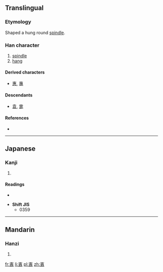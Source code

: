 {{also|甫}}
==Translingual==

===Etymology===
{{Han compound|屮|幺}}

Shaped a hung round [[spindle]].

===Han character===
{{Han char|rn=28|rad=厶|as=06|sn=8|four=|canj=十田戈 (JWI)|ids=⿱[[𤰔]][[厶]]}}

# [[spindle]]
# [[hang]]

====Derived characters====
* [[惠]], [[專]]

====Descendants====
* [[袁]], [[疐]]

====References====
* {{Han ref|kx=0164.170|dkj=03083|dj=0372.220|hdz=10386.120|uh=53C0|ud=21440}}

----

==Japanese==

===Kanji===
{{ja-kanji|grade=|rs=厶06}}

# {{defn|lang=ja|sort=厶06}}

====Readings====
* {{ja-readings|on=[[せん]] (sen), [[ぜん]] (zen)|kun=[[つつしむ]] (tsutsushimu), [[かける]] (kakeru)}}

* '''Shift JIS'''
** 0359

----

==Mandarin==

===Hanzi===
{{cmn-hanzi|pin=[[huì]] ([[hui4]]), [[zhuān]] ([[zhuan1]])|wg=hui<sup>4</sup>, chuan<sup>1</sup>}}

# {{defn|lang=cmn|sort=厶06}}

[[fr:叀]]
[[li:叀]]
[[pl:叀]]
[[zh:叀]]